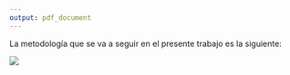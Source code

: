 ---
output: pdf_document
---
\justifying
La metodología que se va a seguir en el presente trabajo es la siguiente:

\centering
![](metodologia.png)
\centering
  \captionof{figure}{Metodología propuesta}
  
\justifying
